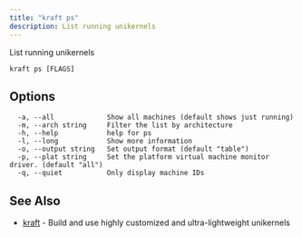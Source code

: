 ```yaml
---
title: "kraft ps"
description: List running unikernels
---
```


List running unikernels

```
kraft ps [FLAGS]
```

## Options

```
  -a, --all             Show all machines (default shows just running)
  -m, --arch string     Filter the list by architecture
  -h, --help            help for ps
  -l, --long            Show more information
  -o, --output string   Set output format (default "table")
  -p, --plat string     Set the platform virtual machine monitor driver. (default "all")
  -q, --quiet           Only display machine IDs
```

## See Also

* [kraft](kraft.md)	 - Build and use highly customized and ultra-lightweight unikernels


